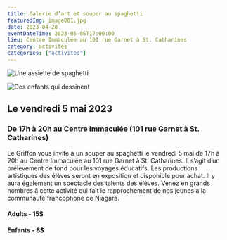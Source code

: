 ```yaml
---
title: Galerie d’art et souper au spaghetti
featuredImg: image001.jpg
date: 2023-04-28
eventDateTime: 2023-05-05T17:00:00
lieu: Centre Immaculée au 101 rue Garnet à St. Catharines
category: activites
categories: ["activites"]
---
```


<div class="row">
<div class="col-6">

![Une assiette de spaghetti](./image001.jpg)
</div>
<div class="col-6">

![Des enfants qui dessinent](./image002.jpg)
</div>
</div>

## Le vendredi 5 mai 2023

### De 17h à 20h au Centre Immaculée (101 rue Garnet à St. Catharines)

Le Griffon vous invite à un souper au spaghetti le vendredi 5 mai de 17h à 20h au Centre Immaculée au 101 rue Garnet à St. Catharines. Il s’agit d’un prélèvement de fond pour les voyages éducatifs. Les productions artistiques des élèves seront en exposition et disponible pour achat. Il y aura également un spectacle des talents des élèves. Venez en grands nombres à cette activité qui fait le rapprochement de nos jeunes à la communauté francophone de Niagara.

#### Adults - 15$
#### Enfants - 8$